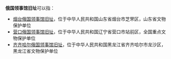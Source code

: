 '''俄国领事馆旧址'''可以指：

* [[烟台俄国领事馆旧址|烟台俄国领事馆旧址]]，位于中华人民共和国山东省烟台市芝罘区，山东省文物保护单位
* [[营口俄国领事馆旧址|营口俄国领事馆旧址]]，位于中华人民共和国辽宁省营口市站前区，全国重点文物保护单位
* [[齐齐哈尔俄国领事馆旧址|齐齐哈尔俄国领事馆旧址]]，位于中华人民共和国黑龙江省齐齐哈尔市龙沙区，黑龙江省文物保护单位

{{disambig|cat=七字建筑物消歧义}}